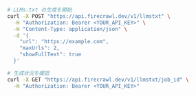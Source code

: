 ```bash cURL
# LLMs.txt の生成を開始
curl -X POST "https://api.firecrawl.dev/v1/llmstxt" \
  -H "Authorization: Bearer <YOUR_API_KEY>" \
  -H "Content-Type: application/json" \
  -d '{
    "url": "https://example.com",
    "maxUrls": 2,
    "showFullText": true
  }'

# 生成状況を確認
curl -X GET "https://api.firecrawl.dev/v1/llmstxt/job_id" \
  -H "Authorization: Bearer <YOUR_API_KEY>"
```
